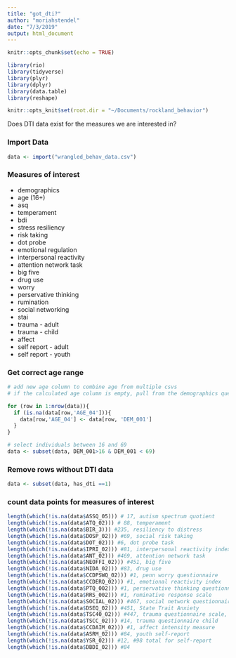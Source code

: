 ```yaml
---
title: "got_dti?"
author: "moriahstendel"
date: "7/3/2019"
output: html_document
---
```


```r
knitr::opts_chunk$set(echo = TRUE)

library(rio)
library(tidyverse)
library(plyr)
library(dplyr)
library(data.table)
library(reshape)

knitr::opts_knit$set(root.dir = "~/Documents/rockland_behavior")
```

Does DTI data exist for the measures we are interested in?

### Import Data
```r
data <- import("wrangled_behav_data.csv")
```

### Measures of interest

* demographics
* age (16+)
* asq
* temperament
* bdi
* stress resiliency
* risk taking
* dot probe
* emotional regulation
* interpersonal reactivity
* attention network task
* big five
* drug use
* worry
* perservative thinking
* rumination
* social networking
* stai
* trauma - adult
* trauma - child
* affect
* self report - adult
* self report - youth

### Get correct age range

```r

# add new age column to combine age from multiple csvs
# if the calculated age column is empty, pull from the demographics questionnaire (from same visit)

for (row in 1:nrow(data)){
  if (is.na(data[row,'AGE_04'])){
    data[row,'AGE_04'] <- data[row, 'DEM_001']
  }
}

# select individuals between 16 and 69
data <- subset(data, DEM_001>16 & DEM_001 < 69)

```

### Remove rows without DTI data

```r
data <- subset(data, has_dti ==1)

```

### count data points for measures of interest

```r
length(which(!is.na(data$ASSQ_05))) # 17, autism spectrum quotient
length(which(!is.na(data$ATQ_02))) # 88, temperament
length(which(!is.na(data$BIR_3))) #235, resiliency to distress
length(which(!is.na(data$DOSP_02))) #69, social risk taking
length(which(!is.na(data$DOT_02))) #6, dot probe task
length(which(!is.na(data$IPRI_02))) #81, interpersonal reactivity index 
length(which(!is.na(data$ANT_02))) #469, attention network task
length(which(!is.na(data$NEOFFI_02))) #451, big five
length(which(!is.na(data$NIDA_02))) #83, drug use
length(which(!is.na(data$CCDPSWQ_02))) #1, penn worry questionnaire
length(which(!is.na(data$CCDERQ_02))) #1, emotional reactivity index
length(which(!is.na(data$PTQ_002))) #1, perservative thinking questionnnaire
length(which(!is.na(data$RRS_002))) #1, ruminative response scale
length(which(!is.na(data$SOCIAL_02))) #467, social network questionnaire
length(which(!is.na(data$DSEQ_02))) #451, State Trait Anxiety
length(which(!is.na(data$TSC40_02))) #447, trauma questionnaire scale, adult
length(which(!is.na(data$TSCC_02))) #14, trauma questionnaire child 
length(which(!is.na(data$CCDAIM_02))) #1, affect intensity measure 
length(which(!is.na(data$ASRM_02))) #84, youth self-report
length(which(!is.na(data$YSR_02))) #12, #98 total for self-report
length(which(!is.na(data$DBDI_02))) #84

```

